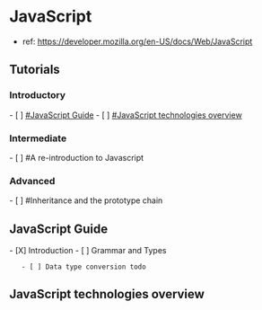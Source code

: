 = JavaScript =
* ref: https://developer.mozilla.org/en-US/docs/Web/JavaScript

== Tutorials ==

=== Introductory ===
- [ ] [[#JavaScript Guide ]]
- [ ] [[#JavaScript technologies overview]] 

=== Intermediate ===
- [ ] #A re-introduction to Javascript

=== Advanced ===
- [ ] #Inheritance and the prototype chain






== JavaScript Guide ==
- [X] Introduction
- [ ] Grammar and Types
    - [ ] Data type conversion todo

== JavaScript technologies overview ==
